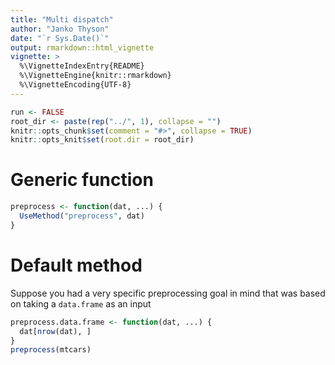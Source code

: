 ```yaml
---
title: "Multi dispatch"
author: "Janko Thyson"
date: "`r Sys.Date()`"
output: rmarkdown::html_vignette
vignette: >
  %\VignetteIndexEntry{README}
  %\VignetteEngine{knitr::rmarkdown}
  %\VignetteEncoding{UTF-8}
---
```


```r
run <- FALSE
root_dir <- paste(rep("../", 1), collapse = "")
knitr::opts_chunk$set(comment = "#>", collapse = TRUE)
knitr::opts_knit$set(root.dir = root_dir)
```

# Generic function

```r
preprocess <- function(dat, ...) {
  UseMethod("preprocess", dat)
}
```

# Default method

Suppose you had a very specific preprocessing goal in mind that was based on taking a `data.frame` as an input

```r
preprocess.data.frame <- function(dat, ...) {
  dat[nrow(dat), ]
}
preprocess(mtcars)
```

